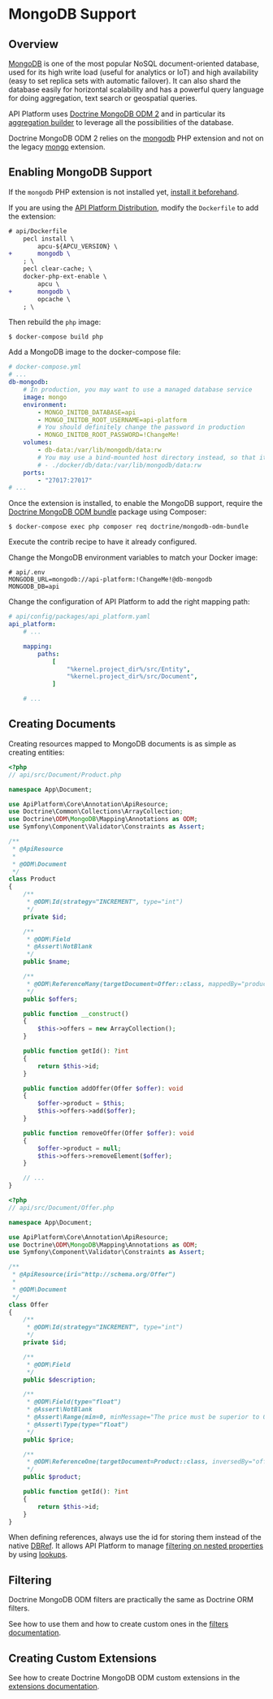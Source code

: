 # MongoDB Support

## Overview

[MongoDB](https://www.mongodb.com/) is one of the most popular NoSQL document-oriented database, used for its high
write load (useful for analytics or IoT) and high availability (easy to set replica sets with automatic failover). It
can also shard the database easily for horizontal scalability and has a powerful query language for doing aggregation,
text search or geospatial queries.

API Platform uses [Doctrine MongoDB ODM 2](https://www.doctrine-project.org/projects/mongodb-odm.html) and in particular
its [aggregation builder](https://www.doctrine-project.org/projects/doctrine-mongodb-odm/en/latest/reference/aggregation-builder.html)
to leverage all the possibilities of the database.

Doctrine MongoDB ODM 2 relies on the [mongodb](https://secure.php.net/manual/en/set.mongodb.php) PHP extension and not on
the legacy [mongo](https://secure.php.net/manual/en/book.mongo.php) extension.

## Enabling MongoDB Support

If the `mongodb` PHP extension is not installed yet, [install it beforehand](https://secure.php.net/manual/en/mongodb.installation.pecl.php).

If you are using the [API Platform Distribution](../distribution/index.md), modify the `Dockerfile` to add the extension:

```diff
# api/Dockerfile
 	pecl install \
 		apcu-${APCU_VERSION} \
+		mongodb \
 	; \
 	pecl clear-cache; \
 	docker-php-ext-enable \
 		apcu \
+		mongodb \
 		opcache \
 	; \
```

Then rebuild the `php` image:

    $ docker-compose build php

Add a MongoDB image to the docker-compose file:

```yaml
# docker-compose.yml
# ...
db-mongodb:
    # In production, you may want to use a managed database service
    image: mongo
    environment:
        - MONGO_INITDB_DATABASE=api
        - MONGO_INITDB_ROOT_USERNAME=api-platform
        # You should definitely change the password in production
        - MONGO_INITDB_ROOT_PASSWORD=!ChangeMe!
    volumes:
        - db-data:/var/lib/mongodb/data:rw
        # You may use a bind-mounted host directory instead, so that it is harder to accidentally remove the volume and lose all your data!
        # - ./docker/db/data:/var/lib/mongodb/data:rw
    ports:
        - "27017:27017"
# ...
```

Once the extension is installed, to enable the MongoDB support, require the [Doctrine MongoDB ODM bundle](https://github.com/doctrine/DoctrineMongoDBBundle)
package using Composer:

    $ docker-compose exec php composer req doctrine/mongodb-odm-bundle

Execute the contrib recipe to have it already configured.

Change the MongoDB environment variables to match your Docker image:

```
# api/.env
MONGODB_URL=mongodb://api-platform:!ChangeMe!@db-mongodb
MONGODB_DB=api
```

Change the configuration of API Platform to add the right mapping path:

```yaml
# api/config/packages/api_platform.yaml
api_platform:
    # ...

    mapping:
        paths:
            [
                "%kernel.project_dir%/src/Entity",
                "%kernel.project_dir%/src/Document",
            ]

    # ...
```

## Creating Documents

Creating resources mapped to MongoDB documents is as simple as creating entities:

```php
<?php
// api/src/Document/Product.php

namespace App\Document;

use ApiPlatform\Core\Annotation\ApiResource;
use Doctrine\Common\Collections\ArrayCollection;
use Doctrine\ODM\MongoDB\Mapping\Annotations as ODM;
use Symfony\Component\Validator\Constraints as Assert;

/**
 * @ApiResource
 *
 * @ODM\Document
 */
class Product
{
    /**
     * @ODM\Id(strategy="INCREMENT", type="int")
     */
    private $id;

    /**
     * @ODM\Field
     * @Assert\NotBlank
     */
    public $name;

    /**
     * @ODM\ReferenceMany(targetDocument=Offer::class, mappedBy="product", cascade={"persist"}, storeAs="id")
     */
    public $offers;

    public function __construct()
    {
        $this->offers = new ArrayCollection();
    }

    public function getId(): ?int
    {
        return $this->id;
    }

    public function addOffer(Offer $offer): void
    {
        $offer->product = $this;
        $this->offers->add($offer);
    }

    public function removeOffer(Offer $offer): void
    {
        $offer->product = null;
        $this->offers->removeElement($offer);
    }

    // ...
}
```

```php
<?php
// api/src/Document/Offer.php

namespace App\Document;

use ApiPlatform\Core\Annotation\ApiResource;
use Doctrine\ODM\MongoDB\Mapping\Annotations as ODM;
use Symfony\Component\Validator\Constraints as Assert;

/**
 * @ApiResource(iri="http://schema.org/Offer")
 *
 * @ODM\Document
 */
class Offer
{
    /**
     * @ODM\Id(strategy="INCREMENT", type="int")
     */
    private $id;

    /**
     * @ODM\Field
     */
    public $description;

    /**
     * @ODM\Field(type="float")
     * @Assert\NotBlank
     * @Assert\Range(min=0, minMessage="The price must be superior to 0.")
     * @Assert\Type(type="float")
     */
    public $price;

    /**
     * @ODM\ReferenceOne(targetDocument=Product::class, inversedBy="offers", storeAs="id")
     */
    public $product;

    public function getId(): ?int
    {
        return $this->id;
    }
}
```

When defining references, always use the id for storing them instead of the native [DBRef](https://docs.mongodb.com/manual/reference/database-references/#dbrefs).
It allows API Platform to manage [filtering on nested properties](filters.md#apifilter-annotation) by using [lookups](https://docs.mongodb.com/manual/reference/operator/aggregation/lookup/).

## Filtering

Doctrine MongoDB ODM filters are practically the same as Doctrine ORM filters.

See how to use them and how to create custom ones in the [filters documentation](filters.md).

## Creating Custom Extensions

See how to create Doctrine MongoDB ODM custom extensions in the [extensions documentation](extensions.md).
